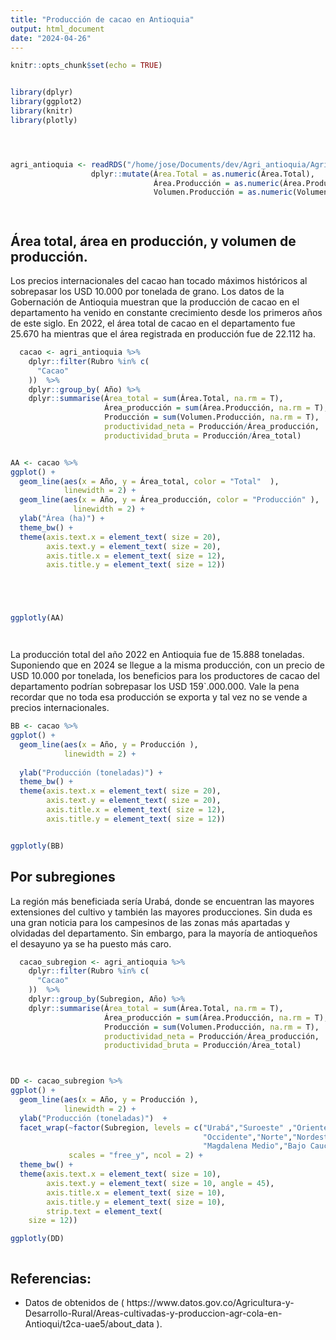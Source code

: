 ```yaml
---
title: "Producción de cacao en Antioquia"
output: html_document
date: "2024-04-26"
---
```


```r
knitr::opts_chunk$set(echo = TRUE)


library(dplyr)
library(ggplot2)
library(knitr)
library(plotly)




agri_antioquia <- readRDS("/home/jose/Documents/dev/Agri_antioquia/Agri_antioquia/data/agri_antioquia.rds") %>%
                  dplyr::mutate(Área.Total = as.numeric(Área.Total),
                                Área.Producción = as.numeric(Área.Producción),
                                Volumen.Producción = as.numeric(Volumen.Producción))




```

## Área total, área en producción, y volumen de producción.

Los precios internacionales del cacao han tocado máximos históricos al sobrepasar los USD 10.000 por tonelada de grano.
Los datos de la Gobernación de Antioquia muestran que la producción de cacao en el departamento ha venido en constante crecimiento desde los primeros años de este siglo. En 2022, el área total de cacao en el departamento fue 25.670 ha mientras que el área registrada en producción fue de 22.112 ha.

```r


  cacao <- agri_antioquia %>%
    dplyr::filter(Rubro %in% c(
      "Cacao"
    ))  %>%
    dplyr::group_by( Año) %>%
    dplyr::summarise(Área_total = sum(Área.Total, na.rm = T),
                     Área_producción = sum(Área.Producción, na.rm = T),
                     Producción = sum(Volumen.Producción, na.rm = T),
                     productividad_neta = Producción/Área_producción,
                     productividad_bruta = Producción/Área_total)


AA <- cacao %>%
ggplot() + 
  geom_line(aes(x = Año, y = Área_total, color = "Total"  ),
            linewidth = 2) +
  geom_line(aes(x = Año, y = Área_producción, color = "Producción" ),
              linewidth = 2) +
  ylab("Área (ha)") +
  theme_bw() +
  theme(axis.text.x = element_text( size = 20),
        axis.text.y = element_text( size = 20),  
        axis.title.x = element_text( size = 12),
        axis.title.y = element_text( size = 12))





ggplotly(AA)




```


La producción total del año 2022  en Antioquia fue de 15.888 toneladas. Suponiendo que en 2024 se llegue a la misma producción, con un precio de USD 10.000 por tonelada, los beneficios para los productores de cacao del departamento podrían sobrepasar los USD 159`.000.000. Vale la pena recordar que no toda esa producción se exporta y tal vez no se vende a precios internacionales.

```r


BB <- cacao %>%
ggplot() + 
  geom_line(aes(x = Año, y = Producción ),
            linewidth = 2) +
  
  ylab("Producción (toneladas)") +
  theme_bw() +
  theme(axis.text.x = element_text( size = 20),
        axis.text.y = element_text( size = 20),  
        axis.title.x = element_text( size = 12),
        axis.title.y = element_text( size = 12))


ggplotly(BB)

```


## Por subregiones

La región más beneficiada sería Urabá, donde se encuentran las mayores extensiones del cultivo y también las mayores producciones. Sin duda es una gran noticia para los campesinos de las zonas más apartadas y olvidadas del departamento. Sin embargo, para la mayoría de antioqueños el desayuno ya se ha puesto más caro. 

```r


  cacao_subregion <- agri_antioquia %>%
    dplyr::filter(Rubro %in% c(
      "Cacao"
    ))  %>%
    dplyr::group_by(Subregion, Año) %>%
    dplyr::summarise(Área_total = sum(Área.Total, na.rm = T),
                     Área_producción = sum(Área.Producción, na.rm = T),
                     Producción = sum(Volumen.Producción, na.rm = T),
                     productividad_neta = Producción/Área_producción,
                     productividad_bruta = Producción/Área_total)



DD <- cacao_subregion %>%
ggplot() + 
  geom_line(aes(x = Año, y = Producción ),
            linewidth = 2) +
  ylab("Producción (toneladas)")  +
  facet_wrap(~factor(Subregion, levels = c("Urabá","Suroeste" ,"Oriente",
                                           "Occidente","Norte","Nordeste",
                                           "Magdalena Medio","Bajo Cauca")),
             scales = "free_y", ncol = 2) +
  theme_bw() +
  theme(axis.text.x = element_text( size = 10),
        axis.text.y = element_text( size = 10, angle = 45),  
        axis.title.x = element_text( size = 10),
        axis.title.y = element_text( size = 10),
        strip.text = element_text(
    size = 12))

ggplotly(DD)



```



## Referencias:

- Datos de obtenidos de ( https://www.datos.gov.co/Agricultura-y-Desarrollo-Rural/Areas-cultivadas-y-produccion-agr-cola-en-Antioqui/t2ca-uae5/about_data ).



